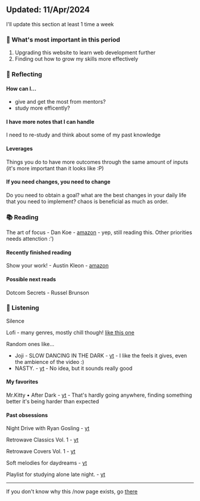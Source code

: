 ## Updated: 11/Apr/2024
I'll update this section at least 1 time a week

### 💠 What's most important in this period
1. Upgrading this website to learn web development further
2. Finding out how to grow my skills more effectively


### 💭 Reflecting
#### How can I...
- give and get the most from mentors?
- study more efficently?
#### I have more notes that I can handle
I need to re-study and think about some of my past knowledge
#### Leverages
Things you do to have more outcomes through the same amount of inputs (it's more important than it looks like :P)
#### If you need changes, you need to change
Do you need to obtain a goal? what are the best changes in your daily life that you need to implement? chaos is beneficial as much as order.


### 📚 Reading
The art of focus - Dan Koe - [amazon](https://www.amazon.com/Art-Focus-Meaning-Reinvent-Yourself/dp/B0CR4CH13L/ref=sr_1_1?dib=eyJ2IjoiMSJ9.FIX5o-8K_PKvoisnjAWJxNrOVs1ybltZV2KUvsn7bNhtrxaH-SZaRjESlSmKL6_exgH4C112yu2b-hUPpbtMKFBfgDgi1PxLj3L4ntjdyfoaUocDcxV-34Khso7tRvGB-_7rgEKRnsE7BhPuR51Jq5gbvfpJ3rDgGU3UKBUijgMzZP8khrcCB2_sK-WT9fiBi1CUaFovLWLTW6vZQeVSQMwGeMoG9R3-7LdgbND0D9k.sYJL7IFly0qdTrSAMR_F2ntT5vF14IvMVfWVmO19YJ4&dib_tag=se&keywords=the+art+of+focus+dan+koe&sr=8-1) - yep, still reading this. Other priorities needs attenction :')
#### Recently finished reading
Show your work! - Austin Kleon - [amazon](https://www.amazon.com/Show-Your-Work-Creativity-Discovered/dp/076117897X/ref=sr_1_1?__mk_it_IT=%C3%85M%C3%85%C5%BD%C3%95%C3%91&keywords=show+your+work&sr=8-1)
#### Possible next reads
Dotcom Secrets - Russel Brunson


### 🎵 Listening
Silence

Lofi - many genres, mostly chill though! [like this one](https://youtu.be/SE5BHLzaC1I)

Random ones like...
- Joji - SLOW DANCING IN THE DARK - [yt](https://youtu.be/K3Qzzggn--s) - I like the feels it gives, even the ambience of the video :)
- NASTY. - [yt](https://youtu.be/VKCdhcqGxiY) - No idea, but it sounds really good

#### My favorites
Mr.Kitty • After Dark - [yt](https://www.youtube.com/watch?v=As3LGNTlPQ0) - That's hardly going anywhere, finding something better it's being harder than expected

#### Past obsessions

Night Drive with Ryan Gosling - [yt](https://www.youtube.com/watch?v=0MKj01Et9t8)

Retrowave Classics Vol. 1 - [yt](https://www.youtube.com/watch?v=ssOmYzEq7VY)

Retrowave Covers Vol. 1 - [yt](https://www.youtube.com/watch?v=Rzzpy930SII)

Soft melodies for daydreams - [yt](https://www.youtube.com/watch?v=xm0zT8Sim3c)

Playlist for studying alone late night. - [yt](https://www.youtube.com/watch?v=SxNVMMBA7CI)

---

If you don't know why this /now page exists, go [there](https://nownownow.com/about)